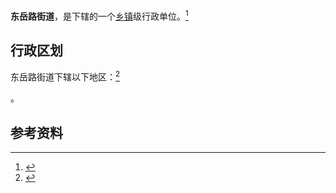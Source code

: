 {{expand|time=2013-10-02T01:52:17+00:00}}
{{refimprove|time=2013-10-02T01:52:17+00:00}}
{{中国乡级行政区|42/02/81/001/000}}

'''东岳路街道'''，是{{PRC admin/fullname|42/02/81/001/000|3}}下辖的一个[[乡镇|乡镇]]级行政单位。<ref>{{PRC admin/ref sgc|{{PRC admin/parent|42/02/81/001/000}}}}</ref>

== 行政区划 ==

东岳路街道下辖以下地区：<ref>{{PRC admin/ref sgc|42/02/81/001/000}}</ref>

{{PRC admin/children|42/02/81/001/000}}。

== 参考资料 ==

{{reflist}}

{{行政区划小作品}}
{{PRC admin/navcat|42/02/81/001/000}}